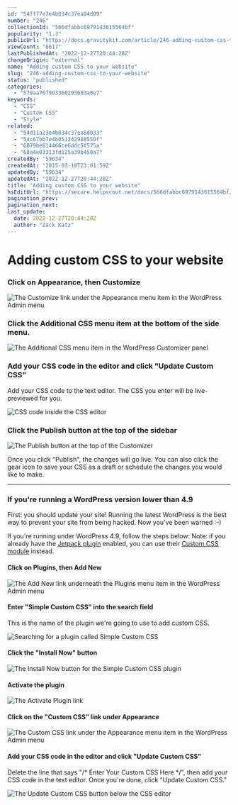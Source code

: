 ```yaml
---
id: "54ff77e7e4b034c37ea94d09"
number: "246"
collectionId: "566dfabbc6979143615564bf"
popularity: "1.3"
publicUrl: "https://docs.gravitykit.com/article/246-adding-custom-css-to-your-website"
viewCount: "6617"
lastPublishedAt: "2022-12-27T20:44:28Z"
changeOrigin: "external"
name: "Adding custom CSS to your website"
slug: "246-adding-custom-css-to-your-website"
status: "published"
categories: 
  - "579aa76f903360293603a8e7"
keywords: 
  - "CSS"
  - "Custom CSS"
  - "Style"
related: 
  - "54d11a23e4b034c37ea8d033"
  - "54c67bb7e4b051242988550f"
  - "6079be814466ce6ddc5f575a"
  - "60a4e03313fd125a39b450a7"
createdBy: "59634"
createdAt: "2015-03-10T23:01:59Z"
updatedBy: "59634"
updatedAt: "2022-12-27T20:44:28Z"
title: "Adding custom CSS to your website"
hsEditUrl: "https://secure.helpscout.net/docs/566dfabbc6979143615564bf/article/54ff77e7e4b034c37ea94d09"
pagination_prev: 
pagination_next: 
last_update:
  date: 2022-12-27T20:44:28Z
  author: "Zack Katz"
---
```


# Adding custom CSS to your website



### Click on Appearance, then Customize

![The Customize link under the Appearance menu item in the WordPress Admin menu](https://www.gravitykit.com/wp-content/uploads/2018/02/click-on-appearance-then-customize.png)

### Click the Additional CSS menu item at the bottom of the side menu.

![The Additional CSS menu item in the WordPress Customizer panel](https://www.gravitykit.com/wp-content/uploads/2018/02/click-the-additional-css-menu-item-at-the-bottom-of-the-side-menu.png)

### Add your CSS code in the editor and click "Update Custom CSS"

Add your CSS code to the text editor. The CSS you enter will be live-previewed for you. 

![CSS code inside the CSS editor](https://www.gravitykit.com/wp-content/uploads/2018/02/add-your-css-code-in-the-editor-and-click-update-custom-css-.png)

### Click the Publish button at the top of the sidebar

![The Publish button at the top of the Customizer](https://www.gravitykit.com/wp-content/uploads/2018/02/click-the-publish-button-at-the-top-of-the-sidebar.png)

Once you click "Publish", the changes will go live. You can also click the gear icon to save your CSS as a draft or schedule the changes you would like to make. 

---

### If you're running a WordPress version lower than 4.9

First: you should update your site! Running the latest WordPress is the best way to prevent your site from being hacked. Now you've been warned :-)

If you're running under WordPress 4.9, follow the steps below: Note: if you already have the [Jetpack plugin](https://wordpress.org/plugins/jetpack) enabled, you can use their [Custom CSS module](http://jetpack.me/support/custom-css/) instead. 

#### Click on Plugins, then Add New

![The Add New link underneath the Plugins menu item in the WordPress Admin menu](https://www.gravitykit.com/wp-content/uploads/2018/02/click-on-plugins-then-add-new.png)

#### Enter "Simple Custom CSS" into the search field

This is the name of the plugin we're going to use to add custom CSS. 

![Searching for a plugin called Simple Custom CSS](https://www.gravitykit.com/wp-content/uploads/2018/02/enter-simple-custom-css-into-the-search-field.png)

#### Click the "Install Now" button

![The Install Now button for the Simple Custom CSS plugin](https://www.gravitykit.com/wp-content/uploads/2018/02/click-the-install-now-button.png)

#### Activate the plugin

![The Activate Plugin link](https://www.gravitykit.com/wp-content/uploads/2018/02/activate-the-plugin.png)

#### Click on the "Custom CSS" link under Appearance

![The Custom CSS link under the Appearance menu item in the WordPress Admin menu](https://www.gravitykit.com/wp-content/uploads/2018/02/click-on-the-custom-css-link-under-appearance.png)

#### Add your CSS code in the editor and click "Update Custom CSS"

Delete the line that says "/* Enter Your Custom CSS Here */", then add your CSS code in the text editor. Once you're done, click "Update Custom CSS." 

![The Update Custom CSS button below the CSS editor](https://www.gravitykit.com/wp-content/uploads/2018/02/add-your-css-code-in-the-editor-and-click-update-custom-css-1.png)
